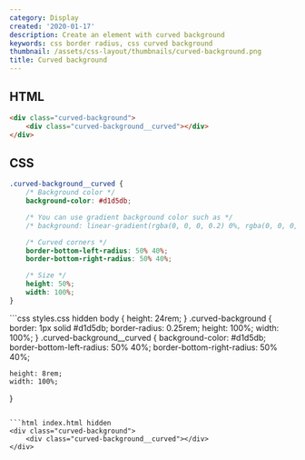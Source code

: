 ```yaml
---
category: Display
created: '2020-01-17'
description: Create an element with curved background
keywords: css border radius, css curved background
thumbnail: /assets/css-layout/thumbnails/curved-background.png
title: Curved background
---
```


## HTML

```html
<div class="curved-background">
    <div class="curved-background__curved"></div>
</div>
```

## CSS

```css
.curved-background__curved {
    /* Background color */
    background-color: #d1d5db;

    /* You can use gradient background color such as */
    /* background: linear-gradient(rgba(0, 0, 0, 0.2) 0%, rgba(0, 0, 0, 0.1) 100%); */

    /* Curved corners */
    border-bottom-left-radius: 50% 40%;
    border-bottom-right-radius: 50% 40%;

    /* Size */
    height: 50%;
    width: 100%;
}
```

<Playground>
```css styles.css hidden
body {
    height: 24rem;
}
.curved-background {
    border: 1px solid #d1d5db;
    border-radius: 0.25rem;
    height: 100%;
    width: 100%;
}
.curved-background__curved {
    background-color: #d1d5db;
    border-bottom-left-radius: 50% 40%;
    border-bottom-right-radius: 50% 40%;

    height: 8rem;
    width: 100%;
}
```

```html index.html hidden
<div class="curved-background">
    <div class="curved-background__curved"></div>
</div>
```
</Playground>

